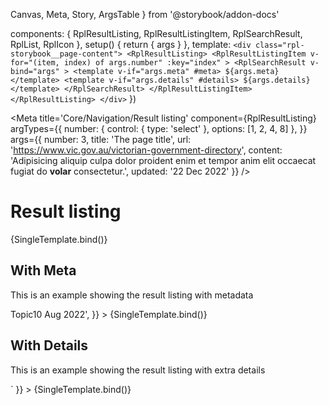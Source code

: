   Canvas,
  Meta,
  Story,
  ArgsTable
} from '@storybook/addon-docs'

  components: { RplResultListing, RplResultListingItem, RplSearchResult, RplList, RplIcon },
  setup() {
    return { args }
  },
  template: `
    <div class="rpl-storybook__page-content">
      <RplResultListing>
        <RplResultListingItem
          v-for="(item, index) of args.number"
          :key="index"
        >
          <RplSearchResult
            v-bind="args"
          >
            <template v-if="args.meta" #meta>
              ${args.meta}
            </template>
            <template v-if="args.details" #details>
              ${args.details}
            </template>
          </RplSearchResult>
        </RplResultListingItem>
      </RplResultListing>
    </div>
  `
})

<Meta
  title='Core/Navigation/Result listing'
  component={RplResultListing}
  argTypes={{
    number: {
      control: { type: 'select' },
      options: [1, 2, 4, 8]
    },
  }}
  args={{
    number: 3,
    title: 'The page title',
    url: 'https://www.vic.gov.au/victorian-government-directory',
    content: 'Adipisicing aliquip culpa dolor proident enim et tempor anim elit occaecat fugiat do <strong>volar</strong> consectetur.',
    updated: '22 Dec 2022'
  }}
/>

# Result listing

<ArgsTable of={RplResultListing} />

<Canvas>
  <Story
    name='Result listing'
    play={a11yStoryCheck}
  >
    {SingleTemplate.bind()}
  </Story>
</Canvas>

## With Meta

This is an example showing the result listing with metadata

<Canvas>
  <Story
    name='With Meta'
    play={a11yStoryCheck}
    args={{
      meta: '<span class="rpl-result-listing__topic">Topic</span><span class="rpl-result-listing__published">10 Aug 2022</span>',
    }}
  >
    {SingleTemplate.bind()}
  </Story>
</Canvas>

## With Details

This is an example showing the result listing with extra details

<Canvas>
  <Story
    name='With Details'
    play={a11yStoryCheck}
    args={{
      details: `<RplList :items="[
        { text: 'Department', icon: 'icon-user-circle-filled' },
        { text: '$10,000 - $20,000', icon: 'icon-dollar-circle-filled' },
        { text: 'Closed', icon: 'icon-cancel-circle-filled', iconColour: 'error' }
      ]" />`
    }}
  >
    {SingleTemplate.bind()}
  </Story>
</Canvas>
